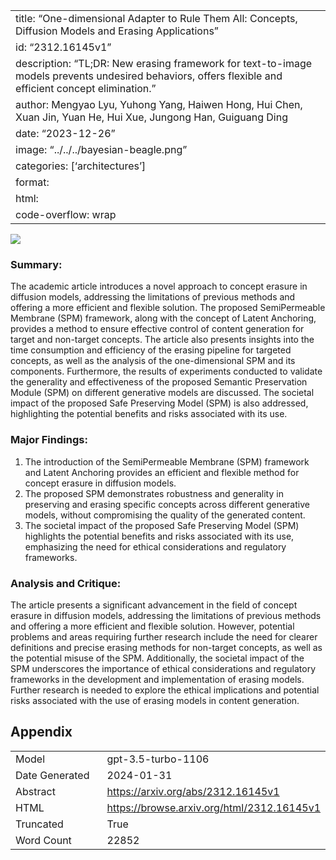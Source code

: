 
---
title: "One-dimensional Adapter to Rule Them All: Concepts, Diffusion Models and Erasing Applications"
id: "2312.16145v1"
description: "TL;DR: New erasing framework for text-to-image models prevents undesired behaviors, offers flexible and efficient concept elimination."
author: Mengyao Lyu, Yuhong Yang, Haiwen Hong, Hui Chen, Xuan Jin, Yuan He, Hui Xue, Jungong Han, Guiguang Ding
date: "2023-12-26"
image: "../../../bayesian-beagle.png"
categories: ['architectures']
format:
  html:
    code-overflow: wrap
---

![](None)

### Summary:

The academic article introduces a novel approach to concept erasure in diffusion models, addressing the limitations of previous methods and offering a more efficient and flexible solution. The proposed SemiPermeable Membrane (SPM) framework, along with the concept of Latent Anchoring, provides a method to ensure effective control of content generation for target and non-target concepts. The article also presents insights into the time consumption and efficiency of the erasing pipeline for targeted concepts, as well as the analysis of the one-dimensional SPM and its components. Furthermore, the results of experiments conducted to validate the generality and effectiveness of the proposed Semantic Preservation Module (SPM) on different generative models are discussed. The societal impact of the proposed Safe Preserving Model (SPM) is also addressed, highlighting the potential benefits and risks associated with its use.

### Major Findings:
1. The introduction of the SemiPermeable Membrane (SPM) framework and Latent Anchoring provides an efficient and flexible method for concept erasure in diffusion models.
2. The proposed SPM demonstrates robustness and generality in preserving and erasing specific concepts across different generative models, without compromising the quality of the generated content.
3. The societal impact of the proposed Safe Preserving Model (SPM) highlights the potential benefits and risks associated with its use, emphasizing the need for ethical considerations and regulatory frameworks.

### Analysis and Critique:
The article presents a significant advancement in the field of concept erasure in diffusion models, addressing the limitations of previous methods and offering a more efficient and flexible solution. However, potential problems and areas requiring further research include the need for clearer definitions and precise erasing methods for non-target concepts, as well as the potential misuse of the SPM. Additionally, the societal impact of the SPM underscores the importance of ethical considerations and regulatory frameworks in the development and implementation of erasing models. Further research is needed to explore the ethical implications and potential risks associated with the use of erasing models in content generation.

## Appendix

|          |          |
|----------|----------|
| Model     | gpt-3.5-turbo-1106       |
| Date Generated     | 2024-01-31       |
| Abstract | [https://arxiv.org/abs/2312.16145v1](https://arxiv.org/abs/2312.16145v1)        |
| HTML     | [https://browse.arxiv.org/html/2312.16145v1](https://browse.arxiv.org/html/2312.16145v1)       |
| Truncated       | True       |
| Word Count       | 22852       |